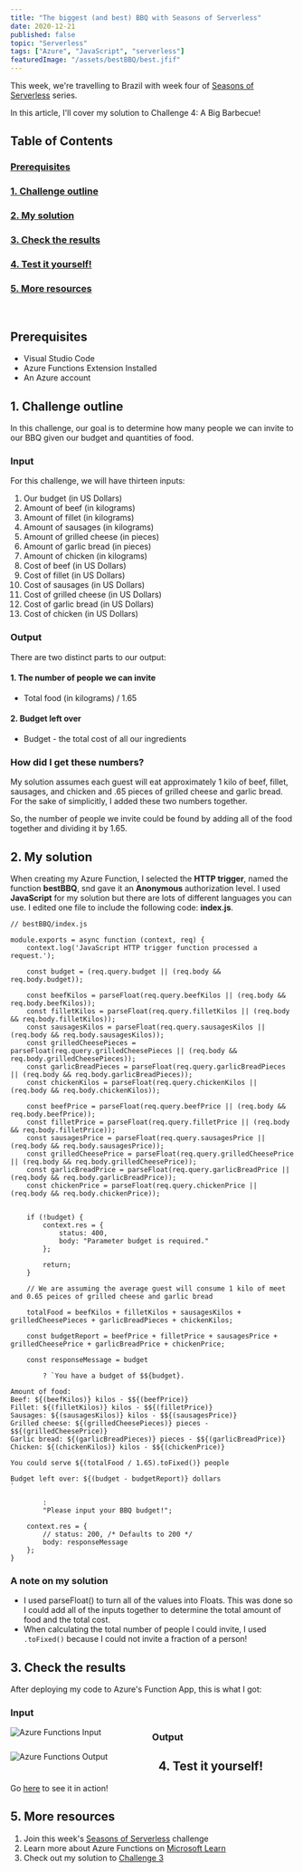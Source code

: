 ```yaml
---
title: "The biggest (and best) BBQ with Seasons of Serverless"
date: 2020-12-21
published: false
topic: "Serverless"
tags: ["Azure", "JavaScript", "serverless"]
featuredImage: "/assets/bestBBQ/best.jfif"
---
```


This week, we're travelling to Brazil with week four of [Seasons of Serverless](https://github.com/microsoft/Seasons-of-Serverless) series.

In this article, I'll cover my solution to Challenge 4: A Big Barbecue!

## Table of Contents

### [Prerequisites](#prerequisites)

### [1. Challenge outline](#outline)

### [2. My solution](#solution)

### [3. Check the results](#results)

### [4. Test it yourself!](#test)

### [5. More resources](#resources)

<br />

## <a name='prerequisites'>Prerequisites</a>

- Visual Studio Code
- Azure Functions Extension Installed
- An Azure account

## <a name='outline'>1. Challenge outline</a>

In this challenge, our goal is to determine how many people we can invite to our BBQ given our budget and quantities of food.

### Input

For this challenge, we will have thirteen inputs:

1. Our budget (in US Dollars)
2. Amount of beef (in kilograms)
3. Amount of fillet (in kilograms)
4. Amount of sausages (in kilograms)
5. Amount of grilled cheese (in pieces)
6. Amount of garlic bread (in pieces)
7. Amount of chicken (in kilograms)
8. Cost of beef (in US Dollars)
9. Cost of fillet (in US Dollars)
10. Cost of sausages (in US Dollars)
11. Cost of grilled cheese (in US Dollars)
12. Cost of garlic bread (in US Dollars)
13. Cost of chicken (in US Dollars)

### Output

There are two distinct parts to our output:

#### 1. The number of people we can invite

- Total food (in kilograms) / 1.65

#### 2. Budget left over

- Budget - the total cost of all our ingredients

### How did I get these numbers?

My solution assumes each guest will eat approximately 1 kilo of beef, fillet, sausages, and chicken and .65 pieces of grilled cheese and garlic bread. For the sake of simplicitly, I added these two numbers together.

So, the number of people we invite could be found by adding all of the food together and dividing it by 1.65.

## <a name='solution'>2. My solution</a>

When creating my Azure Function, I selected the **HTTP trigger**, named the function **bestBBQ**, snd gave it an **Anonymous** authorization level. I used **JavaScript** for my solution but there are lots of different languages you can use. I edited one file to include the following code: **index.js**.

```
// bestBBQ/index.js

module.exports = async function (context, req) {
    context.log('JavaScript HTTP trigger function processed a request.');

    const budget = (req.query.budget || (req.body && req.body.budget));

    const beefKilos = parseFloat(req.query.beefKilos || (req.body && req.body.beefKilos));
    const filletKilos = parseFloat(req.query.filletKilos || (req.body && req.body.filletKilos));
    const sausagesKilos = parseFloat(req.query.sausagesKilos || (req.body && req.body.sausagesKilos));
    const grilledCheesePieces = parseFloat(req.query.grilledCheesePieces || (req.body && req.body.grilledCheesePieces));
    const garlicBreadPieces = parseFloat(req.query.garlicBreadPieces || (req.body && req.body.garlicBreadPieces));
    const chickenKilos = parseFloat(req.query.chickenKilos || (req.body && req.body.chickenKilos));

    const beefPrice = parseFloat(req.query.beefPrice || (req.body && req.body.beefPrice));
    const filletPrice = parseFloat(req.query.filletPrice || (req.body && req.body.filletPrice));
    const sausagesPrice = parseFloat(req.query.sausagesPrice || (req.body && req.body.sausagesPrice));
    const grilledCheesePrice = parseFloat(req.query.grilledCheesePrice || (req.body && req.body.grilledCheesePrice));
    const garlicBreadPrice = parseFloat(req.query.garlicBreadPrice || (req.body && req.body.garlicBreadPrice));
    const chickenPrice = parseFloat(req.query.chickenPrice || (req.body && req.body.chickenPrice));


    if (!budget) {
        context.res = {
            status: 400,
            body: "Parameter budget is required."
        };

        return;
    }

    // We are assuming the average guest will consume 1 kilo of meet and 0.65 peices of grilled cheese and garlic bread

    totalFood = beefKilos + filletKilos + sausagesKilos + grilledCheesePieces + garlicBreadPieces + chickenKilos;

    const budgetReport = beefPrice + filletPrice + sausagesPrice + grilledCheesePrice + garlicBreadPrice + chickenPrice;

    const responseMessage = budget

        ? `You have a budget of $${budget}.

Amount of food:
Beef: ${(beefKilos)} kilos - $${(beefPrice)}
Fillet: ${(filletKilos)} kilos - $${(filletPrice)}
Sausages: ${(sausagesKilos)} kilos - $${(sausagesPrice)}
Grilled cheese: ${(grilledCheesePieces)} pieces - $${(grilledCheesePrice)}
Garlic bread: ${(garlicBreadPieces)} pieces - $${(garlicBreadPrice)}
Chicken: ${(chickenKilos)} kilos - $${(chickenPrice)}

You could serve ${(totalFood / 1.65).toFixed()} people

Budget left over: ${(budget - budgetReport)} dollars
`

        :
        "Please input your BBQ budget!";

    context.res = {
        // status: 200, /* Defaults to 200 */
        body: responseMessage
    };
}
```

### A note on my solution

- I used parseFloat() to turn all of the values into Floats. This was done so I could add all of the inputs together to determine the total amount of food and the total cost.
- When calculating the total number of people I could invite, I used `.toFixed()` because I could not invite a fraction of a person!

## <a name='results'>3. Check the results</a>

After deploying my code to Azure's Function App, this is what I got:

### Input

<img
  src="/assets/bestBBQ/input.png"
  alt="Azure Functions Input"
  style="float: left; margin-right: 90px;"
/>

### Output

<img
  src="/assets/bestBBQ/output.png"
  alt="Azure Functions Output"
  style="float: left; margin-right: 90px;"
/>

## <a name='test'>4. Test it yourself!</a>

Go [here](https://bestbbq.azurewebsites.net/api/bestBBQ?budget=200&beefKilos=3&filletKilos=2&sausagesKilos=3&grilledCheesePieces=3&garlicBreadPieces=4&chickenKilos=3&beefPrice=30&filletPrice=36&sausagesPrice=18&grilledCheesePrice=24&garlicBreadPrice=12&chickenPrice=12) to see it in action!

## <a name='resources'>5. More resources</a>

1. Join this week's [Seasons of Serverless](<(https://github.com/microsoft/Seasons-of-Serverless)>) challenge
2. Learn more about Azure Functions on [Microsoft Learn](https://docs.microsoft.com/en-us/learn/paths/create-serverless-applications/)
3. Check out my solution to [Challenge 3](https://www.locksleylk.com/2020/longestKebab/)
